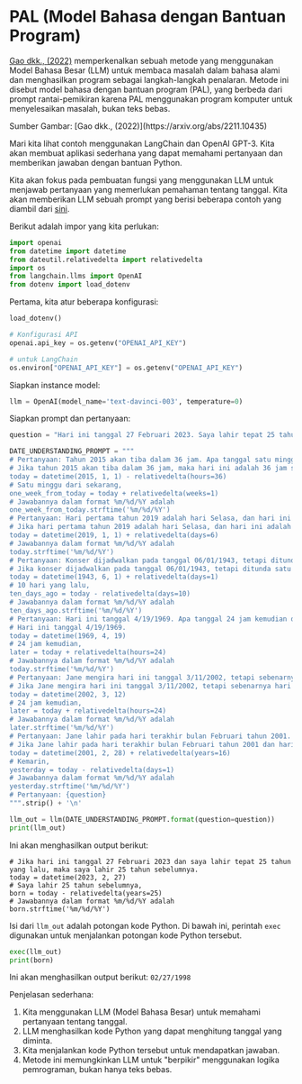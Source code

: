
# PAL (Model Bahasa dengan Bantuan Program)


[Gao dkk., (2022)](https://arxiv.org/abs/2211.10435) memperkenalkan sebuah metode yang menggunakan Model Bahasa Besar (LLM) untuk membaca masalah dalam bahasa alami dan menghasilkan program sebagai langkah-langkah penalaran. Metode ini disebut model bahasa dengan bantuan program (PAL), yang berbeda dari prompt rantai-pemikiran karena PAL menggunakan program komputer untuk menyelesaikan masalah, bukan teks bebas.

<Screenshot src={PAL} alt="PAL" />
Sumber Gambar: [Gao dkk., (2022)](https://arxiv.org/abs/2211.10435)

Mari kita lihat contoh menggunakan LangChain dan OpenAI GPT-3. Kita akan membuat aplikasi sederhana yang dapat memahami pertanyaan dan memberikan jawaban dengan bantuan Python.

Kita akan fokus pada pembuatan fungsi yang menggunakan LLM untuk menjawab pertanyaan yang memerlukan pemahaman tentang tanggal. Kita akan memberikan LLM sebuah prompt yang berisi beberapa contoh yang diambil dari [sini](https://github.com/reasoning-machines/pal/blob/main/pal/prompt/date_understanding_prompt.py).

Berikut adalah impor yang kita perlukan:

```python
import openai
from datetime import datetime
from dateutil.relativedelta import relativedelta
import os
from langchain.llms import OpenAI
from dotenv import load_dotenv
```

Pertama, kita atur beberapa konfigurasi:

```python
load_dotenv()

# Konfigurasi API
openai.api_key = os.getenv("OPENAI_API_KEY")

# untuk LangChain
os.environ["OPENAI_API_KEY"] = os.getenv("OPENAI_API_KEY")
```

Siapkan instance model:

```python
llm = OpenAI(model_name='text-davinci-003', temperature=0)
```

Siapkan prompt dan pertanyaan:

```python
question = "Hari ini tanggal 27 Februari 2023. Saya lahir tepat 25 tahun yang lalu. Kapan tanggal lahir saya dalam format MM/DD/YYYY?"

DATE_UNDERSTANDING_PROMPT = """
# Pertanyaan: Tahun 2015 akan tiba dalam 36 jam. Apa tanggal satu minggu dari sekarang dalam format MM/DD/YYYY?
# Jika tahun 2015 akan tiba dalam 36 jam, maka hari ini adalah 36 jam sebelumnya.
today = datetime(2015, 1, 1) - relativedelta(hours=36)
# Satu minggu dari sekarang,
one_week_from_today = today + relativedelta(weeks=1)
# Jawabannya dalam format %m/%d/%Y adalah
one_week_from_today.strftime('%m/%d/%Y')
# Pertanyaan: Hari pertama tahun 2019 adalah hari Selasa, dan hari ini adalah hari Senin pertama tahun 2019. Apa tanggal hari ini dalam format MM/DD/YYYY?
# Jika hari pertama tahun 2019 adalah hari Selasa, dan hari ini adalah hari Senin pertama tahun 2019, maka hari ini adalah 6 hari kemudian.
today = datetime(2019, 1, 1) + relativedelta(days=6)
# Jawabannya dalam format %m/%d/%Y adalah
today.strftime('%m/%d/%Y')
# Pertanyaan: Konser dijadwalkan pada tanggal 06/01/1943, tetapi ditunda satu hari menjadi hari ini. Apa tanggal 10 hari yang lalu dalam format MM/DD/YYYY?
# Jika konser dijadwalkan pada tanggal 06/01/1943, tetapi ditunda satu hari menjadi hari ini, maka hari ini adalah satu hari kemudian.
today = datetime(1943, 6, 1) + relativedelta(days=1)
# 10 hari yang lalu,
ten_days_ago = today - relativedelta(days=10)
# Jawabannya dalam format %m/%d/%Y adalah
ten_days_ago.strftime('%m/%d/%Y')
# Pertanyaan: Hari ini tanggal 4/19/1969. Apa tanggal 24 jam kemudian dalam format MM/DD/YYYY?
# Hari ini tanggal 4/19/1969.
today = datetime(1969, 4, 19)
# 24 jam kemudian,
later = today + relativedelta(hours=24)
# Jawabannya dalam format %m/%d/%Y adalah
today.strftime('%m/%d/%Y')
# Pertanyaan: Jane mengira hari ini tanggal 3/11/2002, tetapi sebenarnya hari ini adalah 12 Maret, yang 1 hari lebih lambat. Apa tanggal 24 jam kemudian dalam format MM/DD/YYYY?
# Jika Jane mengira hari ini tanggal 3/11/2002, tetapi sebenarnya hari ini adalah 12 Maret, maka hari ini adalah 3/12/2002.
today = datetime(2002, 3, 12)
# 24 jam kemudian,
later = today + relativedelta(hours=24)
# Jawabannya dalam format %m/%d/%Y adalah
later.strftime('%m/%d/%Y')
# Pertanyaan: Jane lahir pada hari terakhir bulan Februari tahun 2001. Hari ini adalah ulang tahunnya yang ke-16. Apa tanggal kemarin dalam format MM/DD/YYYY?
# Jika Jane lahir pada hari terakhir bulan Februari tahun 2001 dan hari ini adalah ulang tahunnya yang ke-16, maka hari ini adalah 16 tahun kemudian.
today = datetime(2001, 2, 28) + relativedelta(years=16)
# Kemarin,
yesterday = today - relativedelta(days=1)
# Jawabannya dalam format %m/%d/%Y adalah
yesterday.strftime('%m/%d/%Y')
# Pertanyaan: {question}
""".strip() + '\n'
```

```python
llm_out = llm(DATE_UNDERSTANDING_PROMPT.format(question=question))
print(llm_out)
```

Ini akan menghasilkan output berikut:
```
# Jika hari ini tanggal 27 Februari 2023 dan saya lahir tepat 25 tahun yang lalu, maka saya lahir 25 tahun sebelumnya.
today = datetime(2023, 2, 27)
# Saya lahir 25 tahun sebelumnya,
born = today - relativedelta(years=25)
# Jawabannya dalam format %m/%d/%Y adalah
born.strftime('%m/%d/%Y')
```

Isi dari `llm_out` adalah potongan kode Python. Di bawah ini, perintah `exec` digunakan untuk menjalankan potongan kode Python tersebut.
```python
exec(llm_out)
print(born)
```

Ini akan menghasilkan output berikut: `02/27/1998`

Penjelasan sederhana:
1. Kita menggunakan LLM (Model Bahasa Besar) untuk memahami pertanyaan tentang tanggal.
2. LLM menghasilkan kode Python yang dapat menghitung tanggal yang diminta.
3. Kita menjalankan kode Python tersebut untuk mendapatkan jawaban.
4. Metode ini memungkinkan LLM untuk "berpikir" menggunakan logika pemrograman, bukan hanya teks bebas.

